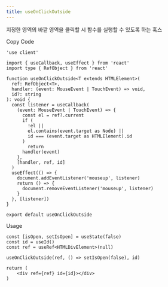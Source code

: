 ```yaml
---
title: useOnClickOutside
---
```


지정한 영역의 바깥 영역을 클릭할 시 함수를 실행할 수 있도록 하는 훅스

<Steps>

<Step>Copy Code</Step>

```tsx title="hooks/use-onclick-outside.tsx"
'use client'

import { useCallback, useEffect } from 'react'
import type { RefObject } from 'react'

function useOnClickOutside<T extends HTMLElement>(
  ref: RefObject<T>,
  handler: (event: MouseEvent | TouchEvent) => void,
  id?: string
): void {
  const listener = useCallback(
    (event: MouseEvent | TouchEvent) => {
      const el = ref?.current
      if (
        !el ||
        el.contains(event.target as Node) ||
        id === (event.target as HTMLElement).id
      )
        return
      handler(event)
    },
    [handler, ref, id]
  )
  useEffect(() => {
    document.addEventListener('mouseup', listener)
    return () => {
      document.removeEventListener('mouseup', listener)
    }
  }, [listener])
}

export default useOnClickOutside
```

<Step>Usage</Step>

```tsx
const [isOpen, setIsOpen] = useState(false)
const id = useId()
const ref = useRef<HTMLDivElement>(null)

useOnClickOutside(ref, () => setIsOpen(false), id)

return (
    <div ref={ref} id={id}></div>
)
```

</Steps>
